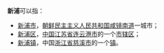 '''新浦'''可以指：

*[[新浦市|新浦市]]，[[朝鲜民主主义人民共和国|朝鲜民主主义人民共和国]][[咸镜南道|咸镜南道]]一城市；
*[[新浦区|新浦区]]，[[中国|中国]][[江苏省|江苏省]][[连云港市|连云港市]]的一个[[市辖区|市辖区]]；
*[[新浦镇|新浦镇]]，中国[[浙江省|浙江省]][[慈溪市|慈溪市]]的一个[[镇|镇]]。

{{disambig|Cat=二字地名消歧義}}